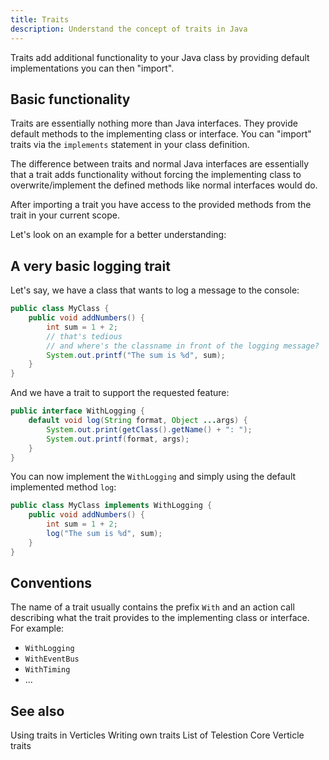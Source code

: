 ```yaml
---
title: Traits
description: Understand the concept of traits in Java
---
```


<!--
Concept
=======

=== When to use this template:
Use this template when you need to describe a concept, technology,
or something similar. In other words: whenever you need to write an
article that describes a concept where the concept's name can be the
article's title (e.g., "Vert. x", "Verticle", "Event Bus")

=== When not to use this template:
Do not use these templates for articles that give context on how
to use/approach the topic. Instead, it would be best if you used a guide for that.

Writing a guide and a concept article are not mutually exclusive. Instead,
you should, in most cases, write both, where the concept gives a brief overview
of what it is, and the guide is a longer article explaining best practices on using
it.

E.g.:
Concept: Event Bus
Guide: Interacting with the Event Bus


=== Writing tips:
- Write in the present tense
- Use neutral pronouns (they/them instead of he/she and him/her)
- Be respectful to everyone
- Be aware of the potential for cultural misunderstandings
-->

<!-- Relevant imports: -->


<!-- Brief Description (1-3 lines) of the concept: -->

Traits add additional functionality to your Java class
by providing default implementations you can then "import".

## Basic functionality

Traits are essentially nothing more than Java interfaces.
They provide default methods to the implementing class or interface.
You can "import" traits via the `implements` statement in your class definition.

The difference between traits and normal Java interfaces are essentially that a trait
adds functionality without forcing the implementing class
to overwrite/implement the defined methods like normal interfaces would do.

After importing a trait you have access to the provided methods from the trait
in your current scope.

Let's look on an example for a better understanding:

## A very basic logging trait

Let's say, we have a class that wants to log a message to the console:

```java title="MyClass.java"
public class MyClass {
	public void addNumbers() {
		int sum = 1 + 2;
		// that's tedious
		// and where's the classname in front of the logging message?
		System.out.printf("The sum is %d", sum); 
	}
}
```

And we have a trait to support the requested feature:

```java title="WithLogging.java"
public interface WithLogging {
	default void log(String format, Object ...args) {
		System.out.print(getClass().getName() + ": ");
		System.out.printf(format, args);
	}
}
```

You can now implement the `WithLogging` and simply
using the default implemented method `log`:

```java title="MyClass.java" {1,4}
public class MyClass implements WithLogging {
	public void addNumbers() {
		int sum = 1 + 2;
		log("The sum is %d", sum);
	}
}
```

## Conventions

The name of a trait usually contains the prefix `With`
and an action call describing what the trait provides
to the implementing class or interface. For example:

- `WithLogging`
- `WithEventBus`
- `WithTiming`
- ...

## See also

<Reference to="/application/tutorials/using-traits-in-verticles/">
	Using traits in Verticles
</Reference>

<Reference to="/application/guides/writing-own-traits/">
	Writing own traits
</Reference>

<Reference to="https://javadoc.io/doc/de.wuespace.telestion/telestion-api/latest/de/wuespace/telestion/api/verticle/trait/package-summary.html">
	List of Telestion Core Verticle traits
</Reference>

<!--
Snippets
--------

<Reference to="../other-article">
		Relative Link to other article
</Reference>

<Reference to="https://www.example.com">
		Example Website
</Reference>
-->
